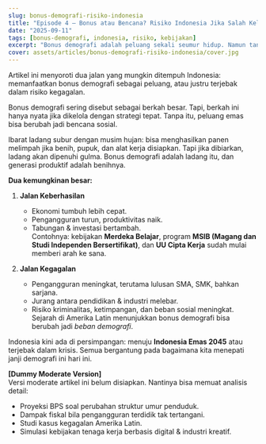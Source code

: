 ```yaml
---
slug: bonus-demografi-risiko-indonesia
title: "Episode 4 – Bonus atau Bencana? Risiko Indonesia Jika Salah Kelola Demografi"
date: "2025-09-11"
tags: [bonus-demografi, indonesia, risiko, kebijakan]
excerpt: "Bonus demografi adalah peluang sekali seumur hidup. Namun tanpa strategi yang tepat, ia bisa berubah menjadi bencana sosial dan beban ekonomi."
cover: assets/articles/bonus-demografi-risiko-indonesia/cover.jpg
---
```


Artikel ini menyoroti dua jalan yang mungkin ditempuh Indonesia: memanfaatkan bonus demografi sebagai peluang, atau justru terjebak dalam risiko kegagalan.

<Only mode="friendly">

Bonus demografi sering disebut sebagai berkah besar. Tapi, berkah ini hanya nyata jika dikelola dengan strategi tepat. Tanpa itu, peluang emas bisa berubah jadi bencana sosial.

Ibarat ladang subur dengan musim hujan: bisa menghasilkan panen melimpah jika benih, pupuk, dan alat kerja disiapkan. Tapi jika dibiarkan, ladang akan dipenuhi gulma. Bonus demografi adalah ladang itu, dan generasi produktif adalah benihnya.

**Dua kemungkinan besar:**

1. **Jalan Keberhasilan**

   - Ekonomi tumbuh lebih cepat.
   - Pengangguran turun, produktivitas naik.
   - Tabungan & investasi bertambah.  
     Contohnya: kebijakan **Merdeka Belajar**, program **MSIB (Magang dan Studi Independen Bersertifikat)**, dan **UU Cipta Kerja** sudah mulai memberi arah ke sana.

2. **Jalan Kegagalan**
   - Pengangguran meningkat, terutama lulusan SMA, SMK, bahkan sarjana.
   - Jurang antara pendidikan & industri melebar.
   - Risiko kriminalitas, ketimpangan, dan beban sosial meningkat.  
     Sejarah di Amerika Latin menunjukkan bonus demografi bisa berubah jadi _beban demografi_.

Indonesia kini ada di persimpangan: menuju **Indonesia Emas 2045** atau terjebak dalam krisis. Semua bergantung pada bagaimana kita menepati janji demografi ini hari ini.

</Only>

<Only mode="moderate">

**[Dummy Moderate Version]**  
Versi moderate artikel ini belum disiapkan. Nantinya bisa memuat analisis detail:

- Proyeksi BPS soal perubahan struktur umur penduduk.
- Dampak fiskal bila pengangguran terdidik tak tertangani.
- Studi kasus kegagalan Amerika Latin.
- Simulasi kebijakan tenaga kerja berbasis digital & industri kreatif.

</Only>
